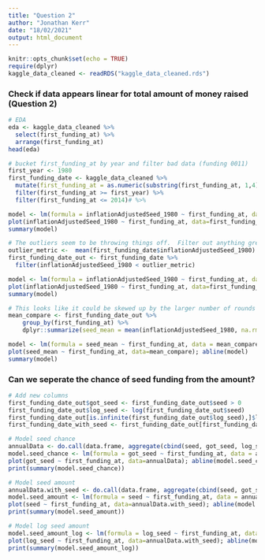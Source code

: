 ---
title: "Question 2"
author: "Jonathan Kerr"
date: "18/02/2021"
output: html_document
---

```{r setup, include=FALSE}
knitr::opts_chunk$set(echo = TRUE)
require(dplyr)
kaggle_data_cleaned <- readRDS("kaggle_data_cleaned.rds")
```

### Check if data appears linear for total amount of money raised (Question 2)

```{r}
# EDA
eda <- kaggle_data_cleaned %>% 
  select(first_funding_at) %>% 
  arrange(first_funding_at)
head(eda)

# bucket first_funding_at by year and filter bad data (funding 0011)
first_year <- 1980
first_funding_date <- kaggle_data_cleaned %>% 
  mutate(first_funding_at = as.numeric(substring(first_funding_at, 1,4)) ) %>% 
  filter(first_funding_at >= first_year) %>% 
  filter(first_funding_at <= 2014)# %>%

model <- lm(formula = inflationAdjustedSeed_1980 ~ first_funding_at, data = first_funding_date)
plot(inflationAdjustedSeed_1980 ~ first_funding_at, data=first_funding_date); abline(model) 
summary(model) 

# The outliers seem to be throwing things off.  Filter out anything greater than 5 SDs from mean
outlier_metric <-  mean(first_funding_date$inflationAdjustedSeed_1980) + (5 * sd(first_funding_date$inflationAdjustedSeed_1980)) # six 9's of precision
first_funding_date_out <- first_funding_date %>% 
  filter(inflationAdjustedSeed_1980 < outlier_metric)

model <- lm(formula = inflationAdjustedSeed_1980 ~ first_funding_at, data = first_funding_date_out)
plot(inflationAdjustedSeed_1980 ~ first_funding_at, data=first_funding_date_out); abline(model) 
summary(model) 

# This looks like it could be skewed up by the larger number of rounds in later years.  Try comparing means instead
mean_compare <- first_funding_date_out %>% 
    group_by(first_funding_at) %>%
    dplyr::summarize(seed_mean = mean(inflationAdjustedSeed_1980, na.rm=TRUE))

model <- lm(formula = seed_mean ~ first_funding_at, data = mean_compare)
plot(seed_mean ~ first_funding_at, data=mean_compare); abline(model) 
summary(model) 
```
### Can we seperate the chance of seed funding from the amount?

```{r}
# Add new columns
first_funding_date_out$got_seed <- first_funding_date_out$seed > 0
first_funding_date_out$log_seed <- log(first_funding_date_out$seed)
first_funding_date_out[is.infinite(first_funding_date_out$log_seed),]$log_seed <- -9999999999999
first_funding_date_with_seed <- first_funding_date_out[first_funding_date_out$got_seed == TRUE,]

# Model seed chance
annualData <- do.call(data.frame, aggregate(cbind(seed, got_seed, log_seed)  ~ first_funding_at, data=first_funding_date_out, FUN=mean))
model.seed_chance <- lm(formula = got_seed ~ first_funding_at, data = annualData[annualData$first_funding_at >= 1990,])
plot(got_seed ~ first_funding_at, data=annualData); abline(model.seed_chance) 
print(summary(model.seed_chance))

# Model seed amount
annualData.with_seed <- do.call(data.frame, aggregate(cbind(seed, got_seed, log_seed)  ~ first_funding_at, data=first_funding_date_with_seed, FUN=mean))
model.seed_amount <- lm(formula = seed ~ first_funding_at, data = annualData.with_seed)
plot(seed ~ first_funding_at, data=annualData.with_seed); abline(model.seed_amount) 
print(summary(model.seed_amount))

# Model log seed amount
model.seed_amount_log <- lm(formula = log_seed ~ first_funding_at, data = annualData.with_seed, na.action=na.omit)
plot(log_seed ~ first_funding_at, data=annualData.with_seed); abline(model.seed_amount_log) 
print(summary(model.seed_amount_log))
```
